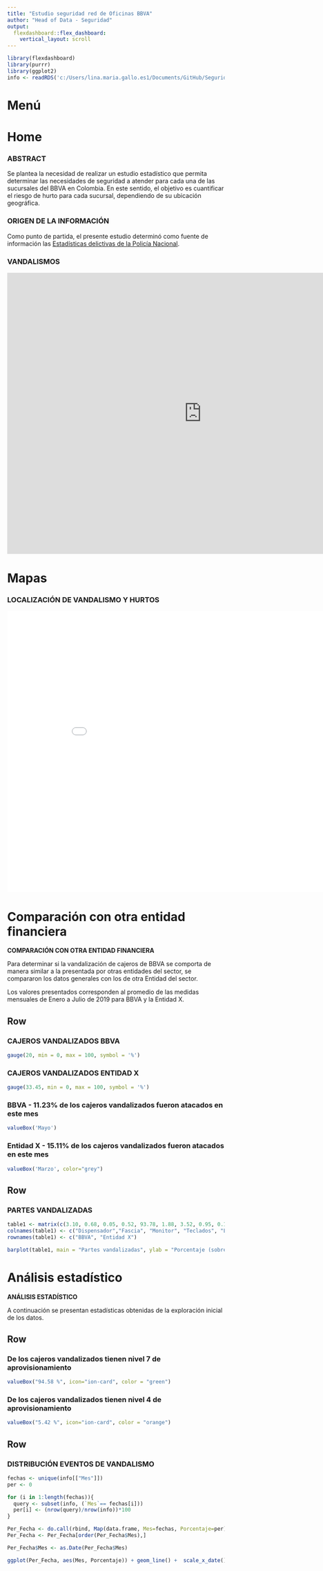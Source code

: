 ---
title: "Estudio seguridad red de Oficinas BBVA"
author: "Head of Data - Seguridad"
output: 
  flexdashboard::flex_dashboard:
    vertical_layout: scroll
---

```{r setup, include=FALSE}
library(flexdashboard)
library(purrr)
library(ggplot2)
info <- readRDS('c:/Users/lina.maria.gallo.es1/Documents/GitHub/Seguridad/data/BBVA/data_wrangling/vandalismo/201907-geo_vandalismo.RDS')
```

Menú {.sidebar}
======================================================================



Home 
=================================

### ABSTRACT

Se plantea la necesidad de realizar un estudio estadístico que permita determinar las necesidades de seguridad a atender para cada una de las sucursales del BBVA en Colombia. En este sentido, el objetivo es cuantificar el riesgo de hurto para cada sucursal, dependiendo de su ubicación geográfica.


### ORIGEN DE LA INFORMACIÓN

Como punto de partida, el presente estudio determinó como fuente de información las [Estadísticas delictivas  de la Policía Nacional](https://www.policia.gov.co/grupo-informaci%C3%B3n-criminalidad/estadistica-delictiva). 

### VANDALISMOS

<iframe src="https://camiloaguilar.shinyapps.io/Vandalismos_v2/" style="border: none; width: 900px; height: 650px"></iframe>

Mapas
======================================

### LOCALIZACIÓN DE VANDALISMO Y HURTOS

<iframe src="file:///C:/Users/lina.maria.gallo.es1/CloudDrive/myfiles/BBVA/BBVA_map.html" style="border: none; width: 900px; height: 650px"></iframe>


Comparación con otra entidad financiera {data-orientation=rows data-navmenu="Análisis Preliminar"}
=======================================

<!-- data-navmenu="Análisis Preliminar" -->

**COMPARACIÓN CON OTRA ENTIDAD FINANCIERA**

Para determinar si la vandalización de cajeros de BBVA se comporta de manera similar a la presentada por otras entidades del sector, se compararon los datos generales con los de otra Entidad del sector. 

Los valores presentados corresponden al promedio de las medidas mensuales de Enero a Julio de 2019 para BBVA y la Entidad X. 


<!-- **PORCENTAJE DE CAJEROS VANDALIZADOS** -->

Row
--------------------------------

### CAJEROS VANDALIZADOS BBVA

```{r}
gauge(20, min = 0, max = 100, symbol = '%')
```

### CAJEROS VANDALIZADOS ENTIDAD X

```{r}
gauge(33.45, min = 0, max = 100, symbol = '%')
```

### **BBVA** - 11.23% de los cajeros vandalizados fueron atacados en este mes

```{r}
valueBox('Mayo')
```

<!-- > 11.23% de los cajeros vandalizados fueron atacados en este mes. -->

### **Entidad X** - 15.11% de los cajeros vandalizados fueron atacados en este mes

```{r}
valueBox('Marzo', color="grey")
```

<!-- > 15.11% de los cajeros vandalizados fueron atacados en este mes. -->

Row
--------------------------------

### PARTES VANDALIZADAS

```{r}
table1 <- matrix(c(3.10, 0.68, 0.05, 0.52, 93.78, 1.88, 3.52, 0.95, 0.19, 1.03, 94.12, 0.18),ncol=6,byrow=TRUE)
colnames(table1) <- c("Dispensador","Fascia", "Monitor", "Teclados", "Lectora", "Otros")
rownames(table1) <- c("BBVA", "Entidad X")

barplot(table1, main = "Partes vandalizadas", ylab = "Porcentaje (sobre vandalizados)", beside = TRUE, ylim = c(0,100))
```



Análisis estadístico {data-orientation=rows data-navmenu="Análisis Preliminar"}
============================================

**ANÁLISIS ESTADÍSTICO**

A continuación se presentan estadísticas obtenidas de la exploración inicial de los datos.

Row
------------------------------------------------
 
### De los cajeros vandalizados tienen **nivel 7 de aprovisionamiento**

```{r}
valueBox("94.58 %", icon="ion-card", color = "green")
```

### De los cajeros vandalizados tienen **nivel 4 de aprovisionamiento**

```{r}
valueBox("5.42 %", icon="ion-card", color = "orange")
```

Row
--------------------------------

### DISTRIBUCIÓN EVENTOS DE VANDALISMO

<!-- Estos porcentajes son sobre los cajeros vandalizados, no sobre el total. Hay que cambiarlo cuando tengamos la información -->

```{r}
fechas <- unique(info[["Mes"]])
per <- 0

for (i in 1:length(fechas)){
  query <- subset(info, (`Mes`== fechas[i]))
  per[i] <- (nrow(query)/nrow(info))*100
}

Per_Fecha <- do.call(rbind, Map(data.frame, Mes=fechas, Porcentaje=per))
Per_Fecha <- Per_Fecha[order(Per_Fecha$Mes),]

Per_Fecha$Mes <- as.Date(Per_Fecha$Mes)

ggplot(Per_Fecha, aes(Mes, Porcentaje)) + geom_line() +  scale_x_date() + xlab("") + ylab("Porcentaje de cajeros vandalizados") + ylim(5,13)
```
